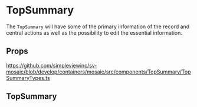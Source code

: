 
<Meta of={stories} />

# TopSummary

The `TopSummary` will have some of the primary information of the record and central actions as well as the possibility to edit the essential information.

## Props

https://github.com/simpleviewinc/sv-mosaic/blob/develop/containers/mosaic/src/components/TopSummary/TopSummaryTypes.ts

## TopSummary

<Canvas of={stories.Playground} />

